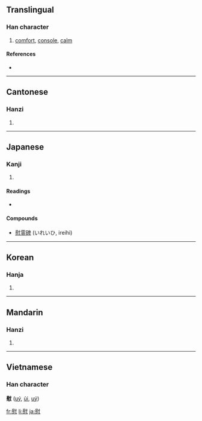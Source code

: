 ==Translingual==

===Han character===
{{Han char|rn=61|rad=心|as=11|sn=15|four=7433<sub>0</sub>|canj=尸戈心 (SIP), X尸戈心 (XSIP)}}

# [[comfort]], [[console]], [[calm]]

====References====
* {{Han ref|kx=0400.030|dkj=11135|dj=0739.230|hdz=42343.150|uh=6170|ud=24944|bh=BCA2|bd=48290}}

----

==Cantonese==

===Hanzi===
{{yue-hanzi|jyut=wai3|y=wai}}

# {{defn|Cantonese|sort=心11}}

----

==Japanese==

===Kanji===
{{ja-kanji|grade=c|rs=心11}}

# {{defn|Japanese}}

====Readings====
* {{ja-readings|on=[[い]] (i)|kun=[[なぐさめる]] (nagusameru), [[なぐさむ]] (nagusamu), [[なぐさみ]] (nagusami)}}

====Compounds====
* [[慰霊碑]] (いれいひ, ireihi)

----

==Korean==

===Hanja===
{{ko-hanja|hangeul=|eumhun=[[위로할]] [[위]] (''wirohal, wi'')|rv=wi|mr=wi|y=wi}}

# {{defn|Korean|sort=心11}}

----

==Mandarin==

===Hanzi===
{{cmn-hanzi|pin=[[wèi]] ([[wei4]])|wg=wei<sup>4</sup>}}

# {{defn|Mandarin|sort=心11}}

----

==Vietnamese==
===Han character===
'''慰''' ([[uý]], [[ủi]], [[uý]])

[[fr:慰]]
[[li:慰]]
[[ja:慰]]